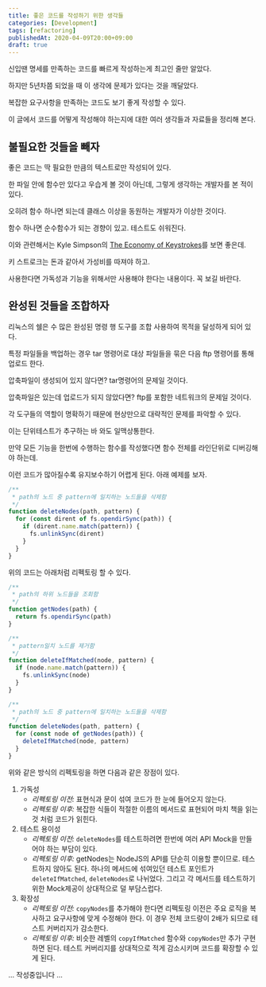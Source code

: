 ```yaml
---
title: 좋은 코드를 작성하기 위한 생각들
categories: [Development]
tags: [refactoring]
publishedAt: 2020-04-09T20:00+09:00
draft: true
---
```


신입땐 명세를 만족하는 코드를 빠르게 작성하는게 최고인 줄만 알았다.

하지만 5년차쯤 되었을 때 이 생각에 문제가 있다는 것을 깨달았다.

복잡한 요구사항을 만족하는 코드도 보기 좋게 작성할 수 있다.

이 글에서 코드를 어떻게 작성해야 하는지에 대한 여러 생각들과 자료들을 정리해 본다.

## 불필요한 것들을 빼자

좋은 코드는 딱 필요한 만큼의 텍스트로만 작성되어 있다.

한 파일 안에 함수만 있다고 우습게 볼 것이 아닌데, 그렇게 생각하는 개발자를 본 적이 있다.

오히려 함수 하나면 되는데 클래스 이상을 동원하는 개발자가 이상한 것이다.

함수 하나면 순수함수가 되는 경향이 있고. 테스트도 쉬워진다.

이와 관련해서는 Kyle Simpson의 [The Economy of Keystrokes](https://youtu.be/wJEX2FgNYLg)를 보면 좋은데.

키 스트로크는 돈과 같아서 가성비를 따져야 하고.

사용한다면 가독성과 기능을 위해서만 사용해야 한다는 내용이다. 꼭 보길 바란다.

## 완성된 것들을 조합하자

리눅스의 쉘은 수 많은 완성된 명령 행 도구를 조합 사용하여 목적을 달성하게 되어 있다.

특정 파일들을 백업하는 경우 tar 명령어로 대상 파일들을 묶은 다음 ftp 명령어를 통해 업로드 한다.

압축파일이 생성되어 있지 않다면? tar명령어의 문제일 것이다.

압축파일은 있는데 업로드가 되지 않았다면? ftp를 포함한 네트워크의 문제일 것이다.

각 도구들의 역할이 명확하기 때문에 현상만으로 대략적인 문제를 파악할 수 있다.

이는 단위테스트가 추구하는 바 와도 일맥상통한다.

만약 모든 기능을 한번에 수행하는 함수를 작성했다면 함수 전체를 라인단위로 디버깅해야 하는데.

이런 코드가 많아질수록 유지보수하기 어렵게 된다. 아래 예제를 보자.

```js
/**
 * path의 노드 중 pattern에 일치하는 노드들을 삭제함
 */
function deleteNodes(path, pattern) {
  for (const dirent of fs.opendirSync(path)) {
    if (dirent.name.match(pattern)) {
      fs.unlinkSync(dirent)
    }
  }
}
```

위의 코드는 아래처럼 리펙토링 할 수 있다.

```js
/**
 * path의 하위 노드들을 조회함
 */
function getNodes(path) {
  return fs.opendirSync(path)
}

/**
 * pattern일치 노드를 제거함
 */
function deleteIfMatched(node, pattern) {
  if (node.name.match(pattern)) {
    fs.unlinkSync(node)
  }
}

/**
 * path의 노드 중 pattern에 일치하는 노드들을 삭제함
 */
function deleteNodes(path, pattern) {
  for (const node of getNodes(path)) {
    deleteIfMatched(node, pattern)
  }
}
```

위와 같은 방식의 리펙토링을 하면 다음과 같은 장점이 있다.

1. 가독성
   - _리펙토링 이전:_ 표현식과 문이 섞여 코드가 한 눈에 들어오지 않는다.
   - _리펙토링 이후:_ 복잡한 식들이 적절한 이름의 메서드로 표현되어 마치 책을 읽는 것 처럼 코드가 읽힌다.
2. 테스트 용이성
   - _리펙토링 이전:_ `deleteNodes`를 테스트하려면 한번에 여러 API Mock을 만들어야 하는 부담이 있다.
   - _리펙토링 이후:_ getNodes는 NodeJS의 API를 단순히 이용할 뿐이므로. 테스트하지 않아도 된다. 하나의 메서드에 섞여있던 테스트 포인트가 `deleteIfMatched`, `deleteNodes`로 나뉘었다. 그리고 각 메서드를 테스트하기 위한 Mock제공이 상대적으로 덜 부담스럽다.
3. 확장성
   - _리펙토링 이전:_ `copyNodes`를 추가해야 한다면 리펙토링 이전은 주요 로직을 복사하고 요구사항에 맞게 수정해야 한다. 이 경우 전체 코드량이 2배가 되므로 테스트 커버리지가 감소한다.
   - _리펙토링 이후:_ 비슷한 레벨의 `copyIfMatched` 함수와 `copyNodes`만 추가 구현하면 된다. 테스트 커버리지를 상대적으로 적게 감소시키며 코드를 확장할 수 있게 된다.

... 작성중입니다 ...
